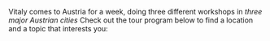 Vitaly comes to Austria for a week, doing three different workshops in *three major Austrian cities*
Check out the tour program below to find a location and a topic that interests you:
